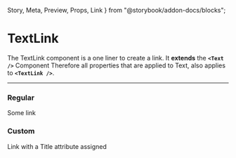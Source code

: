 
  Story,
  Meta,
  Preview,
  Props,
  Link
} from "@storybook/addon-docs/blocks";

<Meta title="Misc/Text Link" component={TextLink} />

# TextLink

The TextLink component is a one liner to create a link. It **extends** the **`<Text />`**
Component Therefore all properties that are applied to Text, also applies to **`<TextLink />`**.

<hr />

### Regular
<Preview withSource="open">
  <Story name="Regular">
    <TextLink href="https://google.com">Some link</TextLink>
  </Story>
</Preview>

### Custom

<Preview withSource="open">
  <Story name="Custom">
    <TextLink isTitle href="https://google.com">Link with a Title attribute assigned</TextLink>
  </Story>
</Preview>

<Props of={TextLink} />
